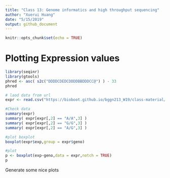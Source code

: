 ```yaml
---
title: "Class 13: Genome informatics and high throughput sequencing"
author: "Xuerui Huang"
date: "5/15/2019"
output: github_document
---
```


```r
knitr::opts_chunk$set(echo = TRUE)
```

# Plotting Expression values
```r
library(seqinr)
library(gtools)
phred <- asc( s2c("DDDDCDEDCDDDDBBDDDCC@") ) - 33
phred
```
```r
# laod data from url
expr <- read.csv("https://bioboot.github.io/bggn213_W19/class-material/rs8067378_ENSG00000172057.6.txt",sep = " ")

#Check data
summary(expr)
summary( expr[expr[,2] == "A/A",3] )
summary( expr[expr[,2] == "G/G",3] )
summary( expr[expr[,2] == "A/G",3] )

#plot boxplot
boxplot(expr$exp,group = expr$geno)

#plot
p <- boxplot(exp~geno,data = expr,notch = TRUE)
p
```

Generate some nice plots

```r

```

